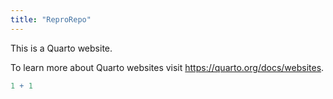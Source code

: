 ```yaml
---
title: "ReproRepo"
---
```


This is a Quarto website.

To learn more about Quarto websites visit <https://quarto.org/docs/websites>.

```r
1 + 1
```
